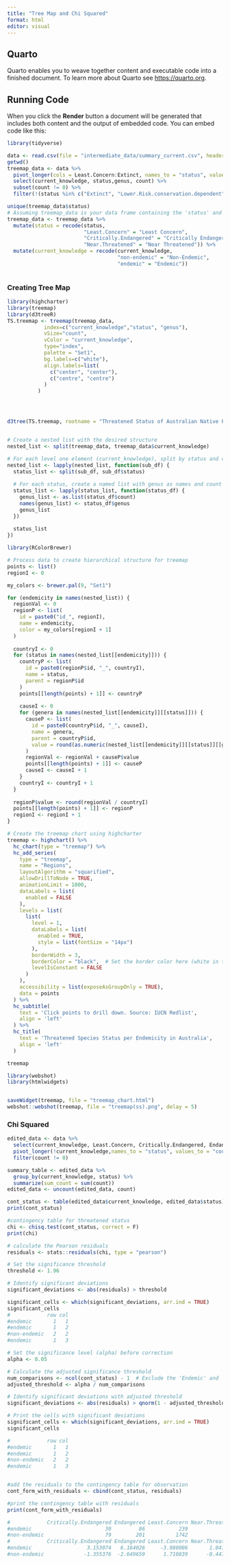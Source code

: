 ```yaml
---
title: "Tree Map and Chi Squared"
format: html
editor: visual
---
```


## Quarto

Quarto enables you to weave together content and executable code into a finished document. To learn more about Quarto see <https://quarto.org>.

## Running Code

When you click the **Render** button a document will be generated that includes both content and the output of embedded code. You can embed code like this:

```r
library(tidyverse)

data <- read.csv(file = "intermediate_data/summary_current.csv", header = T)
getwd()
treemap_data <- data %>%
  pivot_longer(cols = Least.Concern:Extinct, names_to = "status", values_to = "count") %>%
  select(current_knowledge, status,genus, count) %>%
  subset(count != 0) %>%
  filter(!(status %in% c("Extinct", "Lower.Risk.conservation.dependent", "Lower.Risk.near.threatened", "Data.Deficient")))

unique(treemap_data$status)
# Assuming treemap_data is your data frame containing the 'status' and 'current_knowledge' columns
treemap_data <- treemap_data %>%
  mutate(status = recode(status,
                         "Least.Concern" = "Least Concern",
                         "Critically.Endangered" = "Critically Endangered",
                         "Near.Threatened" = "Near Threatened")) %>%
  mutate(current_knowledge = recode(current_knowledge,
                                    "non-endemic" = "Non-Endemic",
                                    "endemic" = "Endemic"))



```

### Creating Tree Map

```r
library(highcharter)
library(treemap)
library(d3treeR)
TS.treemap <- treemap(treemap_data,
            index=c("current_knowledge","status", "genus"),
            vSize="count",
            vColor = "current_knowledge",
            type="index",
            palette = "Set1",
            bg.labels=c("white"),
            align.labels=list(
              c("center", "center"), 
              c("centre", "centre")
            )  
          )




d3tree(TS.treemap, rootname = "Threatened Status of Australian Native Plant Genera")



```

```r
# Create a nested list with the desired structure
nested_list <- split(treemap_data, treemap_data$current_knowledge)

# For each level one element (current_knowledge), split by status and create a named list
nested_list <- lapply(nested_list, function(sub_df) {
  status_list <- split(sub_df, sub_df$status)
  
  # For each status, create a named list with genus as names and count as values
  status_list <- lapply(status_list, function(status_df) {
    genus_list <- as.list(status_df$count)
    names(genus_list) <- status_df$genus
    genus_list
  })
  
  status_list
})


```

```r
library(RColorBrewer)

# Process data to create hierarchical structure for treemap
points <- list()
regionI <- 0

my_colors <- brewer.pal(9, "Set1")

for (endemicity in names(nested_list)) {
  regionVal <- 0
  regionP <- list(
    id = paste0("id_", regionI),
    name = endemicity,
    color = my_colors[regionI + 1]
  )
  
  countryI <- 0
  for (status in names(nested_list[[endemicity]])) {
    countryP <- list(
      id = paste0(regionP$id, "_", countryI),
      name = status,
      parent = regionP$id
    )
    points[[length(points) + 1]] <- countryP
    
    causeI <- 0
    for (genera in names(nested_list[[endemicity]][[status]])) {
      causeP <- list(
        id = paste0(countryP$id, "_", causeI),
        name = genera,
        parent = countryP$id,
        value = round(as.numeric(nested_list[[endemicity]][[status]][[genera]]))
      )
      regionVal <- regionVal + causeP$value
      points[[length(points) + 1]] <- causeP
      causeI <- causeI + 1
    }
    countryI <- countryI + 1
  }
  
  regionP$value <- round(regionVal / countryI)
  points[[length(points) + 1]] <- regionP
  regionI <- regionI + 1
}

# Create the treemap chart using highcharter
treemap <- highchart() %>%
  hc_chart(type = "treemap") %>%
  hc_add_series(
    type = "treemap",
    name = "Regions",
    layoutAlgorithm = "squarified",
    allowDrillToNode = TRUE,
    animationLimit = 1000,
    dataLabels = list(
      enabled = FALSE
    ),
    levels = list(
      list(
        level = 1,
        dataLabels = list(
          enabled = TRUE,
          style = list(fontSize = "14px")
        ),
        borderWidth = 3,
        borderColor = "black",  # Set the border color here (white in this example)
        levelIsConstant = FALSE
      )
    ),
    accessibility = list(exposeAsGroupOnly = TRUE),
    data = points
  ) %>%
  hc_subtitle(
    text = 'Click points to drill down. Source: IUCN Redlist',
    align = 'left'
  ) %>%
  hc_title(
    text = 'Threatened Species Status per Endemicity in Australia',
    align = 'left'
  )

treemap
```

```r
library(webshot)
library(htmlwidgets)


saveWidget(treemap, file = "treemap_chart.html")
webshot::webshot(treemap, file = "treemap(ss).png", delay = 5)
```

### Chi Squared

```r
edited_data <- data %>%
  select(current_knowledge, Least.Concern, Critically.Endangered, Endangered, Near.Threatened, Vulnerable) %>%
  pivot_longer(!current_knowledge,names_to = "status", values_to = "count") %>%
  filter(count != 0)

summary_table <- edited_data %>%
  group_by(current_knowledge, status) %>%
  summarize(sum_count = sum(count))
edited_data <- uncount(edited_data, count)

cont_status <- table(edited_data$current_knowledge, edited_data$status)
print(cont_status)

#contingency table for threatened status
chi <- chisq.test(cont_status, correct = F)
print(chi)

# calculate the Pearson residuals
residuals <- stats::residuals(chi, type = "pearson")

# Set the significance threshold
threshold <- 1.96

# Identify significant deviations
significant_deviations <- abs(residuals) > threshold

significant_cells <- which(significant_deviations, arr.ind = TRUE)
significant_cells
#            row col
#endemic       1   1
#endemic       1   2
#non-endemic   2   2
#endemic       1   3

# Set the significance level (alpha) before correction
alpha <- 0.05

# Calculate the adjusted significance threshold
num_comparisons <- ncol(cont_status) - 1  # Exclude the 'Endemic' and 'Non-endemic' columns
adjusted_threshold <- alpha / num_comparisons

# Identify significant deviations with adjusted threshold
significant_deviations <- abs(residuals) > qnorm(1 - adjusted_threshold / 2)

# Print the cells with significant deviations
significant_cells <- which(significant_deviations, arr.ind = TRUE)
significant_cells

#            row col
#endemic       1   1
#endemic       1   2
#non-endemic   2   2
#endemic       1   3


#add the residuals to the contingency table for observation
cont_form_with_residuals <- cbind(cont_status, residuals)

#print the contingency table with residuals
print(cont_form_with_residuals)

#            Critically.Endangered Endangered Least.Concern Near.Threatened Vulnerable
#endemic                        30         86           239              46         70
#non-endemic                    79        201          1742             207        320
#            Critically.Endangered Endangered Least.Concern Near.Threatened Vulnerable
#endemic                  3.153074   6.164026     -3.980006       1.0414701  1.1764956
#non-endemic             -1.355376  -2.649659      1.710839      -0.4476848 -0.5057266


```
